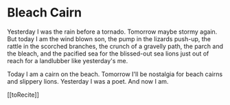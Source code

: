 # Bleach Cairn

Yesterday I was the rain before a tornado.
Tomorrow maybe stormy again.
But today I am the wind blown son,
the pump in the lizards push-up,
the rattle in the scorched branches, 
the crunch of a gravelly path,
the parch and the bleach,
and the pacified sea
for the blissed-out sea lions 
just out of reach
for a landlubber
like yesterday's me.
 
Today I am a cairn on the beach.
Tomorrow I'll be nostalgia for beach cairns and slippery lions.
Yesterday I was a poet.
And now I am.

[[toRecite]]